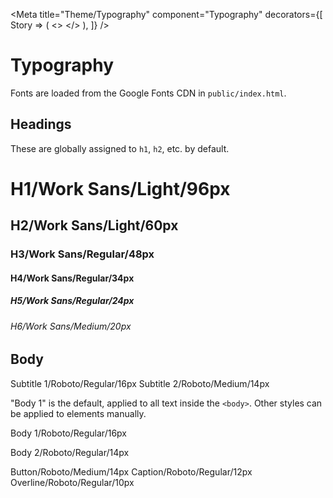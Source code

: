 
<Meta
  title="Theme/Typography"
  component="Typography"
  decorators={[
    Story => (
      <>
        <Typography />
        <Story />
      </>
    ),
  ]}
/>

# Typography

Fonts are loaded from the Google Fonts CDN in `public/index.html`.

## Headings

These are globally assigned to `h1`, `h2`, etc. by default.

<Canvas>
  <Story name="h1">
    <h1>H1/Work Sans/Light/96px</h1>
  </Story>
</Canvas>

<Canvas>
  <Story name="h2">
    <h2>H2/Work Sans/Light/60px</h2>
  </Story>
</Canvas>

<Canvas>
  <Story name="h3">
    <h3>H3/Work Sans/Regular/48px</h3>
  </Story>
</Canvas>

<Canvas>
  <Story name="h4">
    <h4>H4/Work Sans/Regular/34px</h4>
  </Story>
</Canvas>

<Canvas>
  <Story name="h5">
    <h5>H5/Work Sans/Regular/24px</h5>
  </Story>
</Canvas>

<Canvas>
  <Story name="h6">
    <h6>H6/Work Sans/Medium/20px</h6>
  </Story>
</Canvas>

## Body

<Canvas>
  <Story name="Subtitle 1">
    <span css={Subtitle1}>Subtitle 1/Roboto/Regular/16px</span>
  </Story>
</Canvas>

<Canvas>
  <Story name="Subtitle 2">
    <span css={Subtitle2}>Subtitle 2/Roboto/Medium/14px</span>
  </Story>
</Canvas>

"Body 1" is the default, applied to all text inside the `<body>`. Other styles can be applied to elements manually.

<Canvas>
  <Story name="Body 1">
    <p>Body 1/Roboto/Regular/16px</p>
  </Story>
</Canvas>

<Canvas>
  <Story name="Body 2">
    <p css={BodySmall}>Body 2/Roboto/Regular/14px</p>
  </Story>
</Canvas>

<Canvas>
  <Story name="Button">
    <span css={Button}>Button/Roboto/Medium/14px</span>
  </Story>
</Canvas>

<Canvas>
  <Story name="Caption">
    <span css={Caption}>Caption/Roboto/Regular/12px</span>
  </Story>
</Canvas>

<Canvas>
  <Story name="Overline">
    <span css={Overline}>Overline/Roboto/Regular/10px</span>
  </Story>
</Canvas>
